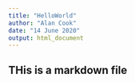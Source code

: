 ```yaml
---
title: "HelloWorld"
author: "Alan Cook"
date: "14 June 2020"
output: html_document
---
```


## THis is a markdown file